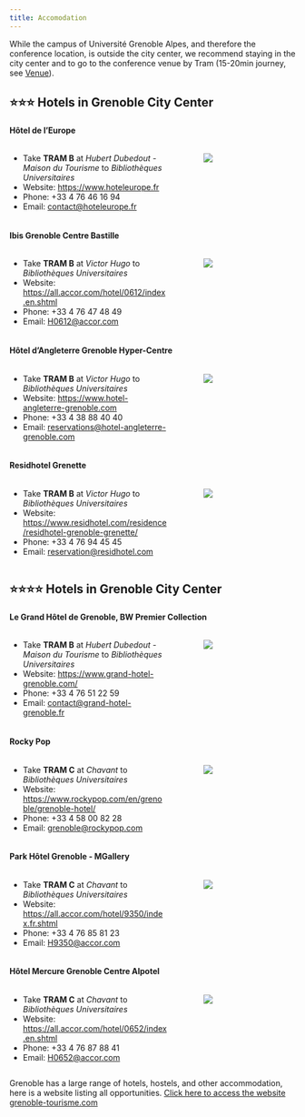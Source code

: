 ```yaml
---
title: Accomodation
---
```


While the campus of Université Grenoble Alpes, and therefore the conference location, is outside the city center, we recommend staying in the city center and to go to the conference venue by Tram (15-20min journey, see [Venue](venue.qmd)).

## ⭐⭐⭐ Hotels in Grenoble City Center

#### Hôtel de l'Europe
::: columns
::: {.column width="60%"}
- Take **TRAM B** at *Hubert Dubedout - Maison du Tourisme* to *Bibliothèques Universitaires*
- Website: [https://www.hoteleurope.fr](https://www.hoteleurope.fr)
- Phone: +33 4 76 46 16 94
- Email: [contact@hoteleurope.fr](mailto:contact@hoteleurope.fr)

:::
::: {.column width="5%"}
:::
::: {.column width="35%"}
![](../images/europe_hotel.png)
:::
:::


#### Ibis Grenoble Centre Bastille
::: columns
::: {.column width="60%"}
- Take **TRAM B** at *Victor Hugo* to *Bibliothèques Universitaires*
- Website: [https://all.accor.com/hotel/0612/index.en.shtml](https://all.accor.com/hotel/0612/index.en.shtml)
- Phone: +33 4 76 47 48 49 
- Email: [H0612@accor.com](mailto:H0612@accor.com)
:::
::: {.column width="5%"}
:::
::: {.column width="35%"}
![](../images/ibis_hotel.png)
:::
:::

#### Hôtel d'Angleterre Grenoble Hyper-Centre
::: columns
::: {.column width="60%"}
- Take **TRAM B** at *Victor Hugo* to *Bibliothèques Universitaires*
- Website: [https://www.hotel-angleterre-grenoble.com](https://www.hotel-angleterre-grenoble.com)
- Phone: +33 4 38 88 40 40
- Email: [reservations@hotel-angleterre-grenoble.com](mailto:reservations@hotel-angleterre-grenoble.com)
:::
::: {.column width="5%"}
:::
::: {.column width="35%"}
![](../images/angleterre_hotel.jpg)
:::
:::

#### Residhotel Grenette
::: columns
::: {.column width="60%"}
- Take **TRAM B** at *Victor Hugo* to *Bibliothèques Universitaires*
- Website: [https://www.residhotel.com/residence/residhotel-grenoble-grenette/](https://www.residhotel.com/residence/residhotel-grenoble-grenette/)
- Phone: +33 4 76 94 45 45
- Email: [reservation@residhotel.com](mailto:reservation@residhotel.com)
:::
::: {.column width="5%"}
:::
::: {.column width="35%"}
![](../images/resid_hotel.jpg)
:::
:::

## ⭐⭐⭐⭐ Hotels in Grenoble City Center

#### Le Grand Hôtel de Grenoble, BW Premier Collection
::: columns
::: {.column width="60%"}
- Take **TRAM B** at *Hubert Dubedout - Maison du Tourisme* to *Bibliothèques Universitaires*
- Website: [https://www.grand-hotel-grenoble.com/](https://www.grand-hotel-grenoble.com/)
- Phone: +33 4 76 51 22 59
- Email: [contact@grand-hotel-grenoble.fr](mailto:contact@grand-hotel-grenoble.fr)
:::
::: {.column width="5%"}
:::
::: {.column width="35%"}
![](../images/grand_hotel.jpg)
:::
:::

#### Rocky Pop
::: columns
::: {.column width="60%"}
- Take **TRAM C** at *Chavant* to *Bibliothèques Universitaires*
- Website: [https://www.rockypop.com/en/grenoble/grenoble-hotel/](https://www.rockypop.com/en/grenoble/grenoble-hotel/)
- Phone: +33 4 58 00 82 28
- Email: [grenoble@rockypop.com](mailto:grenoble@rockypop.com)
:::
::: {.column width="5%"}
:::
::: {.column width="35%"}
![](../images/rocky_hotel.jpg)
:::
:::

#### Park Hôtel Grenoble - MGallery
::: columns
::: {.column width="60%"}
- Take **TRAM C** at *Chavant* to *Bibliothèques Universitaires*
- Website: [https://all.accor.com/hotel/9350/index.fr.shtml](https://all.accor.com/hotel/9350/index.fr.shtml)
- Phone: +33 4 76 85 81 23
- Email: [H9350@accor.com](mailto:H9350@accor.com)
:::
::: {.column width="5%"}
:::
::: {.column width="35%"}
![](../images/park_hotel.png)
:::
:::

#### Hôtel Mercure Grenoble Centre Alpotel
::: columns
::: {.column width="60%"}
- Take **TRAM C** at *Chavant* to *Bibliothèques Universitaires*
- Website: [https://all.accor.com/hotel/0652/index.en.shtml](https://all.accor.com/hotel/0652/index.en.shtml)
- Phone: +33 4 76 87 88 41
- Email: [H0652@accor.com](mailto:H0652@accor.com)
:::
::: {.column width="5%"}
:::
::: {.column width="35%"}
![](../images/mercure_hotel.jpg)
:::
:::

Grenoble has a large range of hotels, hostels, and other accommodation, here is a website listing all opportunities. [Click here to access the website grenoble-tourisme.com](https://www.grenoble-tourisme.com/en/where-to-sleep/all-accommodations/){.btn .btn-outline-primary .btn role="button" data-toggle="tooltip" title="grenoble-tourisme.com"}